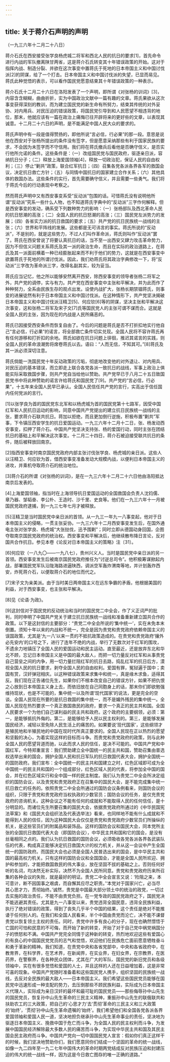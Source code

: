 ```yaml
---
---
---
```

title: 关于蒋介石声明的声明
---




（一九三六年十二月二十八日）

蒋介石氏在西安接受张学良杨虎城二将军和西北人民的抗日的要求[1]，首先命令进行内战的军队撤离陕甘两省，这是蒋介石氏转变其十年错误政策的开始。这对于指挥内战、制造分裂、并欲在这次事变中置蒋氏于死地的日本帝国主义和中国讨伐派[2]的阴谋，给了一个打击。日本帝国主义和中国讨伐派的失望，已显而易见。蒋氏此种觉悟的表示，可以看作国民党愿意结束其十年错误政策的一种表示。

蒋介石氏十二月二十六日在洛阳发表了一个声明，即所谓《对张杨的训词》[3]，内容含含糊糊，曲曲折折，实为中国政治文献中一篇有趣的文章。蒋氏果欲从这次事变获得深刻的教训，而为建立国民党的新生命有所努力，结束其传统的对外妥协、对内用兵、对民压迫的错误政策，将国民党引导到和人民愿望不相违背的地位，那末，他就应该有一篇在政治上痛悔已往开辟将来的更好些的文章，以表现其诚意。十二月二十六日的声明，是不能满足中国人民大众的要求的。

蒋氏声明中有一段是值得赞扬的，即他所说“言必信，行必果”的那一段。意思是说他在西安对于张杨所提出的条件没有签字，但是愿意采纳那些有利于国家民族的要求，不会因为未签字而不守信用。我们将在蒋氏撤兵后看他是否确守信义，是否实行他所允诺的条件。这些条件是：（一）改组国民党与国民政府，驱逐亲日派，容纳抗日分子；（二）释放上海爱国领袖[4]，释放一切政治犯，保证人民的自由权利；（三）停止“剿共”政策，联合红军抗日；（四）召集各党各派各界各军的救国会议，决定抗日救亡方针；（五）与同情中国抗日的国家建立合作关系；（六）其他具体的救国办法。这些条件的实行，首先需要确守信义，并且需要一些勇气。我们将于蒋氏今后的行动表现中考察之。

然而蒋氏声明中又有西安事变系受“反动派”包围的话。可惜蒋氏没有说明他所谓“反动派”究系一些什么人物，也不知道蒋氏字典中的“反动派”三字作何解释。但是西安事变的发动，确系受下列数种势力的影响：（一）张杨部队及西北革命人民的抗日怒潮的高涨；（二）全国人民的抗日怒潮的高涨；（三）国民党左派势力的发展；（四）各省实力派的抗日救国的要求；（五）共产党的抗日民族统一战线的主张；（六）世界和平阵线的发展。这些都是无可讳言的事实。蒋氏所说的“反动派”，不是别的，就是这些势力，不过人们叫作革命派，蒋氏则叫作“反动派”罢了。蒋氏在西安曾说了将要认真抗日的话，当不至一出西安又肆力攻击革命势力，因为不但信义问题关系蒋氏及其一派的政治生命，而且在实际的政治道路上，在蒋氏及其一派面前横着一种已经膨胀起来而不利于他们的势力，这就是在西安事变中欲置蒋氏于死地的所谓讨伐派。因此，我们劝蒋氏将其政治字典修改一下，将“反动派”三字改为革命派三字，改得名副其实，较为妥当。



蒋氏应当记忆，他之所以能够安然离开西安，除西安事变的领导者张杨二将军之外，共产党的调停，实与有力。共产党在西安事变中主张和平解决，并为此而作了种种努力，全系由民族生存的观点出发。设使内战扩大，张杨长期禁锢蒋氏，则事变的进展徒然有利于日本帝国主义和中国讨伐派。在这种情形下，共产党坚决揭破日本帝国主义和中国讨伐派汪精卫[5]、何应钦[6]等的阴谋，坚决主张和平解决这次事变，这和张杨二将军及宋子文[7]氏等国民党人的主张可谓不谋而合。这就是全国人民的主张，因为现在的内战是人民所痛恶的。

蒋氏已因接受西安条件而恢复自由了。今后的问题是蒋氏是否不打折扣地实行他自己“言必信，行必果”的诺言，将全部救亡条件切实兑现。全国人民将不容许蒋氏再有任何游移和打折扣的余地。蒋氏如欲在抗日问题上徘徊，推迟其诺言的实践，则全国人民的革命浪潮势将席卷蒋氏以去。语曰：“人而无信，不知其可。”[8]蒋氏及其一派必须深切注意。

蒋氏倘能一洗国民党十年反动政策的污垢，彻底地改变他的对外退让、对内用兵、对民压迫的基本错误，而立即走上联合各党各派一致抗日的战线，军事上政治上俱能实际采取救国步骤，则共产党自当给他以赞助。共产党早已于八月二十五日致国民党书中将此种赞助的诺言许给蒋氏和国民党了[9]。共产党的“言必信，行必果”，十五年来全国人民早已承认。全国人民信任共产党的言行，实高出于信任国内任何党派的言行。



[1]以张学良为首的国民党东北军和以杨虎城为首的国民党第十七路军，因受中国红军和人民抗日运动的影响，同意中国共产党提出的建立抗日民族统一战线的主张，要求蒋介石联共抗日。蒋加以拒绝，而且更加倒行逆施，积极布置“剿共”军事，下令镇压西安学生的抗日爱国运动。一九三六年十二月十二日，张、杨发动西安事变，扣押了蒋介石。中国共产党坚决支持张、杨的爱国行动，同时主张在团结抗日的基础上和平解决这次事变。十二月二十四日，蒋介石被迫接受联共抗日的条件，随后被释放回南京。

[2]指西安事变时南京国民党政府内部主张讨伐张学良、杨虎城的亲日派。这些人以汪精卫、何应钦为首，借西安事变准备发动大规模内战，以便利日本帝国主义的进攻，并乘机夺取蒋介石的统治地位。

[3]蒋介石的所谓《对张杨的训词》，是在一九三六年十二月二十六日他由洛阳抵达南京后发表的。

[4]上海爱国领袖，指当时在上海领导抗日爱国运动的全国救国会负责人沈钧儒、章乃器、邹韬奋、李公朴、王造时、沙千里、史良等。他们在一九三六年十一月被国民党政府逮捕，到一九三七年七月才被释放。

[5]汪精卫是当时国民党中亲日派的首领。从一九三一年九一八事变起，他对于日本帝国主义的侵略，一贯主张妥协。一九三六年十二月西安事变发生后，在国外通电主张对张学良、杨虎城“大张挞伐，迅予围剿”；同时立即从德国动身回国，企图夺取南京国民党政府的统治权。西安事变和平解决后，他继续散布降日言论，反对国共合作抗日。参见本卷《论反对日本帝国主义的策略》注〔31〕。

[6]何应钦（一八九〇——一九八七），贵州兴义人。当时是国民党中亲日派的另一首领。西安事变发生后被南京国民党政府推任为“讨逆总司令”。他积极筹谋掀起内战，部署国民党军队沿陇海路进逼陕西，调派空军轰炸渭南等地，并计划轰炸西安，炸死蒋介石，以便取蒋介石的地位而代之。

[7]宋子文为亲美派。由于当时美日两帝国主义在远东争霸的矛盾，他根据美国的利益，对于西安事变，也主张和平解决。

[8]见《论语·为政》。



[9]这封信对于国民党的反动统治和当时的国民党二中全会，作了义正词严的批判，同时申明了中国共产党关于建立抗日民族统一战线和准备重新建立国共合作的政策。以下是这封信的主要部分：“贵党二中全会所说的‘集中统一’，实在未免本末倒置。须知十年以来的内战和不统一，完全是因为贵党和贵党政府依赖帝国主义的误国政策，尤其是‘九一八’以来一贯的不抵抗政策造成的。在贵党和贵党政府‘攘外必先安内’的口号之下，进行了连年不绝的内战，举行了无数次对于红军的围攻，不遗余力地镇压了全国人民的爱国运动和民主运动。直至最近，还是放弃东北和华北不顾，忘记日本帝国主义是中国的最大敌人，而把一切力量反对红军和从事贵党自己营垒之间的内争，用一切力量拦阻红军的抗日去路，捣乱红军的抗日后方，漠视全国人民的抗日要求，剥夺全国人民的自由权利。爱国有罪，冤狱遍于国中；卖国有赏，汉奸弹冠相庆。以这种错误政策来求集中和统一，真是缘木求鱼，适得其反。我们现在正告诸位先生，如果你们不根本改变自己的错误方针，如果不把仇恨之心放到日本帝国主义身上去，而依旧放在自己同胞身上的话，那末你们即欲勉强维持现状，也是不可能的，集中统一以及所谓‘现代国家’的说法，更是完全的空谈。全国人民现在所要的是抗日救国的集中统一，而不是媚外残民的集中统一。全国人民现在热烈要求一个真正救国救民的政府，要求一个真正的民主共和国。全国人民要求一个为他们自己谋利益的民主共和政府。这个政府的主要纲领，必须：第一，是能够抵抗外侮的。第二，是能够给予人民以民主权利的。第三，是能够发展国民经济，减轻以至免除人民生活上的痛苦的。如果要说‘现代国家’，这些纲领才是殖民地和半殖民地的中国在现时代所真正要求的。全国人民现在正以热烈的愿望和坚毅的决心，为着实现这样的目标而斗争。而贵党和贵党政府的政策，则与此种全国人民的愿望背道而驰，以此而求人民的信任，是决不可能的。中国共产党和中国红军，今特郑重宣言：我们赞助建立全中国统一的民主共和国，赞助召集由普选权选举出来的国会，拥护全国人民和抗日军队的抗日救国代表大会，拥护全国统一的国防政府。我们宣布：全中国统一的民主共和国建立之时，红色区域即可成为全中国统一的民主共和国的一个组成部分，红色区域人民的代表，将参加全中国的国会，并在红色区域实行和全中国一样的民主制度。我们认为贵党二中全会所决定组织的国防会议，以及贵党和贵党政府正在召集中的国民大会，是不能完成集中统一抗日救亡的任务的。依照贵党二中全会所通过的国防会议条例看来，则国防会议的组织，只限于贵党和贵党政府当权执政的少数官员；国防会议的任务，是仅充贵党政府的咨询机关。这种会议之不能有任何的成就和不能取得人民的任何信任，是十分明显的。而诸位先生所要召集的国民大会，依据贵党政府所通过的《中华民国宪法草案》和《国民大会组织法及代表选举法》看来，也同样地不能有什么成就和不能得到人民的信任，因为这种国民大会仅仅是贵党和贵党政府少数官员们所操纵的机关，是这些官员们的附属品和装饰品。这样的国防会议和国民大会，同本党所主张的全国抗日救国代表大会（即国防会议），中华民主共和国和它的国会，是没有丝毫相同之点的。我们认为抗日救国的国防会议，必须吸收各党各派各界各武装队伍的代表，构成真正能够决定抗日救国大计的权力机关，并从这一会议中产生全国统一的国防政府。而国民大会也必须是全国人民普选出来的国会，是中华民主共和国的最高权力机关。只有这样的国防会议和全国国会，才能是全国人民所欢迎、拥护和参加的，才能把救国救民的伟大事业，放在坚固不拔的基础之上。否则任何好听的名词，均决然无补实际，决然不为全国人民所同意。贵党和贵党政府历来所召集的各种会议的失败，就是最好的明证。贵党二中全会宣言又说：‘险阻之来，本可意计，断不因国事之艰虞，而自懈其应尽之职责。’‘本党对于国家兴亡，必当尽其心思才力，贯彻始终。’诚然，贵党是中国最大部分领土中的统治的政党，一切过去实施的政治责任，不能不由贵党负担。在一党专政的国民党政府之下，国民党决不能逃避其责任。尤其是九一八事变以来，贵党违背全国民意，违背全民族利益，执行了绝对错误的政策，得到了丧失几乎半个中国的结果，这个责任是绝对不能推诿于任何别人的。在我们和全国人民看来，半个中国由贵党而沦亡，决不能不课督贵党以恢复领土主权的责任。同时，贵党中许多有良心的分子，现在也确然憬悟于亡国的可怕和民意的不可侮，而开始了新的转变，开始了对于自己党中祸党祸国分子的愤怒和不满。中国共产党完全同情于这种新的转变，热烈地欢迎这些有爱国心的有良心的中国国民党党员的志气和觉悟，欢迎他们在民族危亡面前愿意牺牲奋斗和勇于革新的精神。我们知道，在贵党中央和各省党部中，中央和各省政府中，在教育界，在科学界，在艺术界，在新闻界，在实业界，在妇女界，在宗教界，在医药界，在警察界，在各种民众团体，尤其在广大的军队、国民党的新旧党员和各级领袖中，实在有很多觉悟和爱国的人士，并且这样的人还在日益增加着，这是非常可喜的现象。中国共产党随时准备着和这些国民党人携手，组织坚固的民族统一战线，去反对全民族的最大敌人——日本帝国主义。我们希望这些国民党员能够在国民党中迅速形成一种支配的势力，去压倒那些不顾民族利益，实际成为日本帝国主义代理人，实际成为亲日汉奸的最坏和最可耻的国民党员——那些侮辱孙中山先生的国民党员，恢复孙中山先生革命的三民主义精神，重振孙中山先生的联俄联共和扶助农工的三大政策，把自己的‘心思才力’去‘贯彻’革命的三民主义和三大政策的‘始终’，‘贯彻’孙中山先生革命遗嘱的‘始终’。我们希望他们和全国各党各派各界爱国领袖和爱国人民一道，坚决地担负继承孙中山先生革命事业的责任，坚决地为驱逐日本帝国主义、挽救中国于危亡而斗争，为全国人民的民主权利而斗争，为发展中国国民经济解除最大多数人民的痛苦而斗争，为实现中华民主共和国及其民主国会民主政府而斗争。中国共产党向一切中国国民党人宣言：假如你们真正这样干的时候，我们坚决地赞助你们，我们愿意同你们结成一个坚固的革命的统一战线，如像一九二四年至一九二七年中国伟大的革命时期两党结成反对民族压迫和封建压迫的伟大的统一战线一样，因为这是今日救亡图存的唯一正确的道路。”